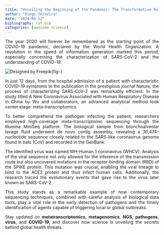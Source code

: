 ```yaml
---
title: "Unveiling the Beginning of the Pandemic: The Transformative Role of Meta-Transcriptomics in Pathogen Identification"
author: "Diego Teixeira"
date: "2024-03-12"
bibliography: ref.bib
categories: [awesome science]
---
```


<style>
body {
text-align: justify}
</style>


The year 2020 will forever be remembered as the starting point of the COVID-19 pandemic, declared by the World Health Organization. A revolution in the speed of information generation marked this period, especially concerning the characterization of SARS-CoV-2 and the understanding of COVID-19.

![Designed by [Freepik](http://www.freepik.com/)](fig1.jpg){fig-}


In just 12 days, from the hospital admission of a patient with characteristic COVID-19 symptoms to the publication in the prestigious journal Nature, the process of characterizing SARS-CoV-2 was remarkably efficient. In the study titled A New Coronavirus Associated with Human Respiratory Disease in China by Wu and collaborators, an advanced analytical method took center stage: meta-transcriptomics.

To better comprehend the pathogen infecting the patient, researchers employed high-coverage meta-transcriptomic sequencing through the Illumina MiniSeq platform. The biological sample from bronchoalveolar lavage fluid underwent de novo contig assembly, revealing a 30,474-nucleotide sequence closely related to the SARS-like coronavirus genome found in bats (CoV) and recorded in the GenBank.

The identified virus was named WH-Human 1 coronavirus (WHCV). Analysis of the viral sequence not only allowed for the inference of the transmission route but also uncovered mutations in the receptor-binding domain (RBD) of the SPIKE protein. This mutation was crucial, enabling the viral lineage to bind to the ACE2 protein and thus infect human cells. Additionally, the research traced the evolutionary events that gave rise to the virus later known as SARS-CoV-2.

This study stands as a remarkable example of how contemporary sequencing techniques, combined with careful analysis of biological data tools, play a vital role in the early detection of pathogens and the timely identification of agents capable of triggering local or global outbreaks.

Stay updated on **metatranscriptomics**, **metagenomics**, **NGS**, **pathogens**, **virus**, and **COVID-19**, and discover how science is unveiling the secrets behind global health threats.

